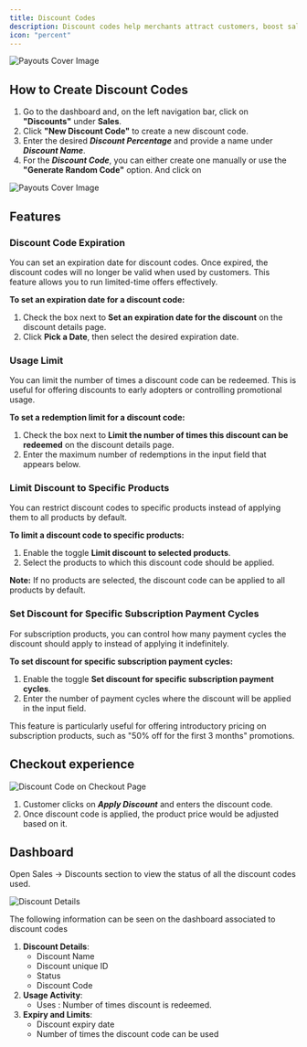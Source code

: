 ```yaml
---
title: Discount Codes
description: Discount codes help merchants attract customers, boost sales, and improve retention by offering promotional discounts. Merchants can create and manage these codes via the dashboard, allowing customers to apply them during checkout for reduced prices.
icon: "percent"
---
```


<Frame>
    <img src="/images/discount-codes/discount-code-cover.png" alt="Payouts Cover Image"/>
</Frame>

## **How to Create Discount Codes**

1. Go to the dashboard and, on the left navigation bar, click on **"Discounts"** under **Sales**.
2. Click **"New Discount Code"** to create a new discount code.
3. Enter the desired ***Discount Percentage*** and provide a name under ***Discount Name***.
4. For the ***Discount Code***, you can either create one manually or use the **"Generate Random Code"** option. And click on

<Frame>
    <img src="/images/discount-codes/discount-create.png" alt="Payouts Cover Image"/>
</Frame>

## Features

### Discount Code Expiration

You can set an expiration date for discount codes. Once expired, the discount codes will no longer be valid when used by customers. This feature allows you to run limited-time offers effectively.

**To set an expiration date for a discount code:**

1. Check the box next to **Set an expiration date for the discount** on the discount details page.
2. Click **Pick a Date**, then select the desired expiration date.

### Usage Limit

You can limit the number of times a discount code can be redeemed. This is useful for offering discounts to early adopters or controlling promotional usage.

**To set a redemption limit for a discount code:**

1. Check the box next to **Limit the number of times this discount can be redeemed** on the discount details page.
2. Enter the maximum number of redemptions in the input field that appears below.

### Limit Discount to Specific Products

You can restrict discount codes to specific products instead of applying them to all products by default.

**To limit a discount code to specific products:**

1. Enable the toggle **Limit discount to selected products**.
2. Select the products to which this discount code should be applied.

**Note:** If no products are selected, the discount code can be applied to all products by default.

### Set Discount for Specific Subscription Payment Cycles

For subscription products, you can control how many payment cycles the discount should apply to instead of applying it indefinitely.

**To set discount for specific subscription payment cycles:**

1. Enable the toggle **Set discount for specific subscription payment cycles**.
2. Enter the number of payment cycles where the discount will be applied in the input field.

<Tip>
This feature is particularly useful for offering introductory pricing on subscription products, such as "50% off for the first 3 months" promotions.
</Tip>

## Checkout experience

<img src="/images/discount-codes/discount-on-checkout.png" alt="Discount Code on Checkout Page"/>

1. Customer clicks on ***Apply Discount*** and enters the discount code.
2. Once discount code is applied, the product price would be adjusted based on it.

## Dashboard

Open Sales → Discounts section to view the status of all the discount codes used.

<img src="/images/discount-codes/discount-details.png" alt="Discount Details"/>

The following information can be seen on the dashboard associated to discount codes

1. **Discount Details**:
    - Discount Name
    - Discount unique ID
    - Status
    - Discount Code
2. **Usage Activity**:
    - Uses : Number of times discount is redeemed.
3. **Expiry and Limits**:
    - Discount expiry date
    - Number of times the discount code can be used
